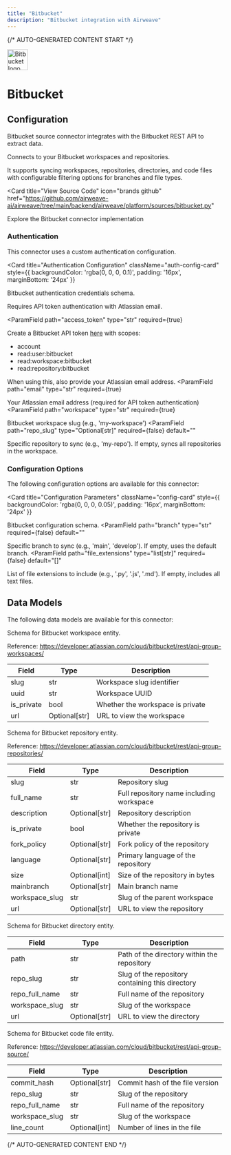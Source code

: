 ```yaml
---
title: "Bitbucket"
description: "Bitbucket integration with Airweave"
---
```


{/* AUTO-GENERATED CONTENT START */}



<div className="connector-header" style={{ display: 'flex', alignItems: 'center', gap: '12px', marginBottom: '24px' }}>
  <img src="icon.svg" alt="Bitbucket logo" width="48" height="48" className="connector-icon" />
  <h1 style={{ margin: 0 }}>Bitbucket</h1>
</div>

## Configuration

Bitbucket source connector integrates with the Bitbucket REST API to extract data.

Connects to your Bitbucket workspaces and repositories.

It supports syncing workspaces, repositories, directories,
and code files with configurable filtering options for branches and file types.

<Card
  title="View Source Code"
  icon="brands github"
  href="https://github.com/airweave-ai/airweave/tree/main/backend/airweave/platform/sources/bitbucket.py"
>
  Explore the Bitbucket connector implementation
</Card>

### Authentication

This connector uses a custom authentication configuration.

<Card
  title="Authentication Configuration"
  className="auth-config-card"
  style={{ backgroundColor: 'rgba(0, 0, 0, 0.1)', padding: '16px', marginBottom: '24px' }}
>

Bitbucket authentication credentials schema.

Requires API token authentication with Atlassian email.

<ParamField
  path="access_token"
  type="str"
  required={true}
>
  Create a Bitbucket API token [here](https://id.atlassian.com/manage-profile/security/api-tokens) with scopes:
- account
- read:user:bitbucket
- read:workspace:bitbucket
- read:repository:bitbucket

When using this, also provide your Atlassian email address.
</ParamField>
<ParamField
  path="email"
  type="str"
  required={true}
>
  Your Atlassian email address (required for API token authentication)
</ParamField>
<ParamField
  path="workspace"
  type="str"
  required={true}
>
  Bitbucket workspace slug (e.g., 'my-workspace')
</ParamField>
<ParamField
  path="repo_slug"
  type="Optional[str]"
  required={false}
  default=""
>
  Specific repository to sync (e.g., 'my-repo'). If empty, syncs all repositories in the workspace.
</ParamField>
</Card>

### Configuration Options

The following configuration options are available for this connector:

<Card
  title="Configuration Parameters"
  className="config-card"
  style={{ backgroundColor: 'rgba(0, 0, 0, 0.05)', padding: '16px', marginBottom: '24px' }}
>

Bitbucket configuration schema.
<ParamField
  path="branch"
  type="str"
  required={false}
  default=""
>
  Specific branch to sync (e.g., 'main', 'develop'). If empty, uses the default branch.
</ParamField>
<ParamField
  path="file_extensions"
  type="list[str]"
  required={false}
  default="[]"
>
  List of file extensions to include (e.g., '.py', '.js', '.md'). If empty, includes all text files.
</ParamField>
</Card>

## Data Models

The following data models are available for this connector:

<Accordion title="BitbucketWorkspaceEntity">

Schema for Bitbucket workspace entity.

Reference:
    https://developer.atlassian.com/cloud/bitbucket/rest/api-group-workspaces/

| Field | Type | Description |
|-------|------|-------------|
| slug | str | Workspace slug identifier |
| uuid | str | Workspace UUID |
| is_private | bool | Whether the workspace is private |
| url | Optional[str] | URL to view the workspace |

</Accordion>
<Accordion title="BitbucketRepositoryEntity">

Schema for Bitbucket repository entity.

Reference:
    https://developer.atlassian.com/cloud/bitbucket/rest/api-group-repositories/

| Field | Type | Description |
|-------|------|-------------|
| slug | str | Repository slug |
| full_name | str | Full repository name including workspace |
| description | Optional[str] | Repository description |
| is_private | bool | Whether the repository is private |
| fork_policy | Optional[str] | Fork policy of the repository |
| language | Optional[str] | Primary language of the repository |
| size | Optional[int] | Size of the repository in bytes |
| mainbranch | Optional[str] | Main branch name |
| workspace_slug | str | Slug of the parent workspace |
| url | Optional[str] | URL to view the repository |

</Accordion>
<Accordion title="BitbucketDirectoryEntity">

Schema for Bitbucket directory entity.

| Field | Type | Description |
|-------|------|-------------|
| path | str | Path of the directory within the repository |
| repo_slug | str | Slug of the repository containing this directory |
| repo_full_name | str | Full name of the repository |
| workspace_slug | str | Slug of the workspace |
| url | Optional[str] | URL to view the directory |

</Accordion>
<Accordion title="BitbucketCodeFileEntity">

Schema for Bitbucket code file entity.

Reference:
    https://developer.atlassian.com/cloud/bitbucket/rest/api-group-source/

| Field | Type | Description |
|-------|------|-------------|
| commit_hash | Optional[str] | Commit hash of the file version |
| repo_slug | str | Slug of the repository |
| repo_full_name | str | Full name of the repository |
| workspace_slug | str | Slug of the workspace |
| line_count | Optional[int] | Number of lines in the file |

</Accordion>




{/* AUTO-GENERATED CONTENT END */}
